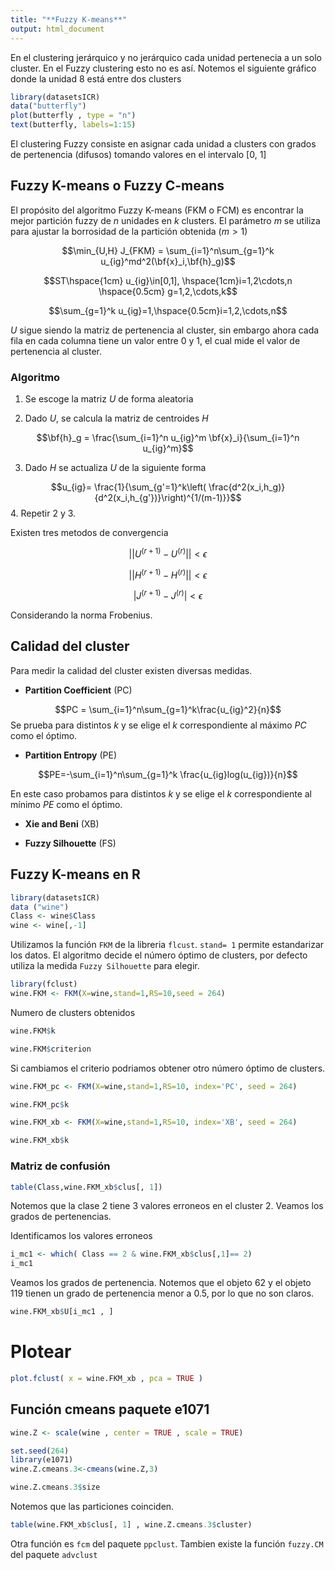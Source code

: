 ```yaml
---
title: "**Fuzzy K-means**"
output: html_document
---
```

En el clustering jerárquico y no jerárquico cada unidad pertenecia a un solo cluster. En el Fuzzy clustering esto no es así. Notemos el siguiente gráfico donde la unidad 8 está entre dos clusters

```r
library(datasetsICR)
data("butterfly")
plot(butterfly , type = "n")
text(butterfly, labels=1:15)
```


El clustering Fuzzy consiste en asignar cada unidad a clusters con grados de pertenencia (difusos) tomando valores en el intervalo [0, 1]

## **Fuzzy K-means o Fuzzy C-means**

El propósito del algoritmo Fuzzy K-means (FKM o FCM) es encontrar la mejor partición fuzzy de $n$ unidades en $k$ clusters. El parámetro $m$ se utiliza para ajustar la borrosidad de la partición obtenida ($m> 1$)

$$\min_{U,H} J_{FKM} = \sum_{i=1}^n\sum_{g=1}^k u_{ig}^md^2(\bf{x}_i,\bf{h}_g)$$

$$ST\hspace{1cm} u_{ig}\in[0,1], \hspace{1cm}i=1,2\cdots,n \hspace{0.5cm} g=1,2,\cdots,k$$

$$\sum_{g=1}^k u_{ig}=1,\hspace{0.5cm}i=1,2,\cdots,n$$

$U$ sigue siendo la matriz de pertenencia al cluster, sin embargo ahora cada fila en cada columna tiene un valor entre 0 y 1, el cual mide el valor de pertenencia al cluster. 

### **Algoritmo**

1. Se escoge la matriz $U$ de forma aleatoria

2. Dado $U$, se calcula la matriz de centroides $H$

$$\bf{h}_g = \frac{\sum_{i=1}^n u_{ig}^m \bf{x}_i}{\sum_{i=1}^n u_{ig}^m}$$


3. Dado $H$ se actualiza $U$ de la siguiente forma

$$u_{ig}= \frac{1}{\sum_{g'=1}^k\left( \frac{d^2(x_i,h_g)}{d^2(x_i,h_{g'})}\right)^{1/(m-1)}}$$
4. Repetir 2 y 3.

Existen tres metodos de convergencia

$$\vert\vert U^{(r+1)}-U^{(r)}\vert\vert < \epsilon$$

$$\vert\vert H^{(r+1)}-H^{(r)}\vert\vert < \epsilon$$

$$\vert J^{(r+1)}-J^{(r)}\vert < \epsilon$$

Considerando la norma Frobenius.

## Calidad del cluster

Para medir la calidad del cluster existen diversas medidas. 

- **Partition Coefficient** (PC)

$$PC = \sum_{i=1}^n\sum_{g=1}^k\frac{u_{ig}^2}{n}$$
Se prueba para distintos $k$ y se elige el $k$ correspondiente al máximo $PC$ como el óptimo.

- **Partition Entropy** (PE)

$$PE=-\sum_{i=1}^n\sum_{g=1}^k \frac{u_{ig}log(u_{ig})}{n}$$

En este caso probamos para distintos $k$ y se elige el $k$ correspondiente al mínimo $PE$ como el óptimo. 

- **Xie and Beni** (XB)

- **Fuzzy Silhouette** (FS)

## Fuzzy K-means en R

```r
library(datasetsICR)
data ("wine")
Class <- wine$Class
wine <- wine[,-1]
```

Utilizamos la función `FKM` de la libreria  `flcust`. `stand= 1` permite estandarizar los datos. El algoritmo decide el número óptimo de clusters, por defecto utiliza la medida `Fuzzy Silhouette` para elegir. 

```r
library(fclust)
wine.FKM <- FKM(X=wine,stand=1,RS=10,seed = 264)
```

Numero de clusters obtenidos

```r
wine.FKM$k
```

```r
wine.FKM$criterion
```


Si cambiamos el criterio podriamos obtener otro número óptimo de clusters. 

```r
wine.FKM_pc <- FKM(X=wine,stand=1,RS=10, index='PC', seed = 264)
```
```r
wine.FKM_pc$k
```

```r
wine.FKM_xb <- FKM(X=wine,stand=1,RS=10, index='XB', seed = 264)
```

```r
wine.FKM_xb$k
```


### Matriz de confusión

```r
table(Class,wine.FKM_xb$clus[, 1])
```
Notemos que la clase 2 tiene 3 valores erroneos en el cluster 2. Veamos los grados de pertenencias.


Identificamos los valores erroneos

```r
i_mc1 <- which( Class == 2 & wine.FKM_xb$clus[,1]== 2)
i_mc1
```

Veamos los grados de pertenencia. Notemos que el objeto 62 y el objeto 119 tienen un grado de pertenencia menor a 0.5, por lo que no son claros.

```r
wine.FKM_xb$U[i_mc1 , ]
```
# Plotear

```r
plot.fclust( x = wine.FKM_xb , pca = TRUE )
```

## **Función cmeans paquete e1071**

```r
wine.Z <- scale(wine , center = TRUE , scale = TRUE)
```

```r
set.seed(264)
library(e1071)
wine.Z.cmeans.3<-cmeans(wine.Z,3)
```

```r
wine.Z.cmeans.3$size
```

Notemos que las particiones coinciden. 

```r
table(wine.FKM_xb$clus[, 1] , wine.Z.cmeans.3$cluster)
```

Otra función es `fcm` del paquete `ppclust`. Tambien existe la función `fuzzy.CM`  del paquete `advclust` 


